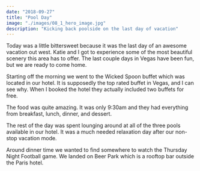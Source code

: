 ```yaml
---
date: "2018-09-27"
title: "Pool Day"
image: "./images/08_1_hero_image.jpg"
description: "Kicking back poolside on the last day of vacation"
---
```



Today was a little bittersweet because it was the last day of an awesome vacation out west. Katie and I got to experience some of the most beautiful scenery this area has to offer. The last couple days in Vegas have been fun, but we are ready to come home.

Starting off the morning we went to the Wicked Spoon buffet which was located in our hotel. It is supposedly the top rated buffet in Vegas, and I can see why. When I booked the hotel they actually included two buffets for free.

<InlineImage imageName="01_buffet.jpg"/>

The food was quite amazing. It was only 9:30am and they had everything from breakfast, lunch, dinner, and dessert.

The rest of the day was spent lounging around at all of the three pools available in our hotel. It was a much needed relaxation day after our non-stop vacation mode.

<InlineImage imageName="08_1_hero_image.jpg"/>

Around dinner time we wanted to find somewhere to watch the Thursday Night Football game. We landed on Beer Park which is a rooftop bar outside the Paris hotel.
